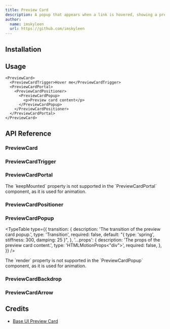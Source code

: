 ```yaml
---
title: Preview Card
description: A popup that appears when a link is hovered, showing a preview for sighted users.
author:
  name: imskyleen
  url: https://github.com/imskyleen
---
```


<ComponentPreview name="demo-primitives-base-preview-card" />

## Installation

<ComponentInstallation name="primitives-base-preview-card" />

## Usage

```tsx
<PreviewCard>
  <PreviewCardTrigger>Hover me</PreviewCardTrigger>
  <PreviewCardPortal>
    <PreviewCardPositioner>
      <PreviewCardPopup>
        <p>Preview card content</p>
      </PreviewCardPopup>
    </PreviewCardPositioner>
  </PreviewCardPortal>
</PreviewCard>
```

## API Reference

### PreviewCard

<ExternalLink
  href="https://base-ui.com/react/components/preview-card#root"
  text="Base UI API Reference - PreviewCard.Root"
/>

### PreviewCardTrigger

<ExternalLink
  href="https://base-ui.com/react/components/preview-card#trigger"
  text="Base UI API Reference - PreviewCard.Trigger"
/>

### PreviewCardPortal

<ExternalLink
  href="https://base-ui.com/react/components/preview-card#portal"
  text="Base UI API Reference - PreviewCard.Portal"
/>

<Callout type="info">
  The `keepMounted` property is not supported in the `PreviewCardPortal`
  component, as it is used for animation.
</Callout>

### PreviewCardPositioner

<ExternalLink
  href="https://base-ui.com/react/components/preview-card#positioner"
  text="Base UI API Reference - Popover.Positioner"
/>

### PreviewCardPopup

<ExternalLink
  href="https://base-ui.com/react/components/preview-card#popup"
  text="Base UI API Reference - PreviewCard.Popup"
/>

<TypeTable
  type={{
    transition: {
      description: 'The transition of the preview card popup.',
      type: 'Transition',
      required: false,
      default: "{ type: 'spring', stiffness: 300, damping: 25 }",
    },
    '...props': {
      description: 'The props of the preview card content.',
      type: 'HTMLMotionProps<"div">',
      required: false,
    },
  }}
/>

<Callout type="info">
  The `render` property is not supported in the `PreviewCardPopup` component, as
  it is used for animation.
</Callout>

### PreviewCardBackdrop

<ExternalLink
  href="https://base-ui.com/react/components/preview-card#backdrop"
  text="Base UI API Reference - PreviewCard.Backdrop"
/>

### PreviewCardArrow

<ExternalLink
  href="https://base-ui.com/react/components/preview-card#arrow"
  text="Base UI API Reference - PreviewCard.Arrow"
/>

## Credits

- [Base UI Preview Card](https://base-ui.com/react/components/preview-card)
